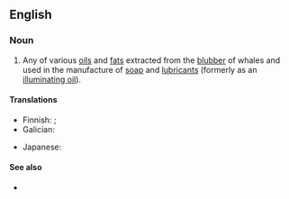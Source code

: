==English==
{{wikipedia}}

===Noun===
{{en-noun|~}}

# Any of various [[oil]]s and [[fat]]s extracted from the [[blubber]] of whales and used in the manufacture of [[soap]] and [[lubricant]]s (formerly as an [[illuminating oil]]).

====Translations====
{{trans-top|oil or fat extracted from whale blubber}}
* Finnish: {{t|fi|valaanrasva}} {{qualifier|fat}}; {{t|fi|valaanöljy}} {{qualifier|oil}}
* Galician: {{t+|gl|aceite de balea|m}}
{{trans-mid}}
* Japanese: {{t|ja|鯨油|tr=げいゆ, geiyu|sc=Jpan}}
{{trans-bottom}}

====See also====
* {{l|en|spermaceti}}